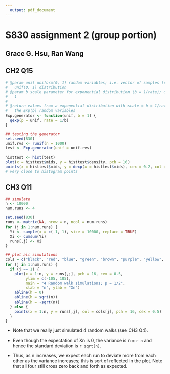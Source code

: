 ```yaml
---
  output: pdf_document
---
```

# S830 assignment 2 (group portion)
## Grace G. Hsu, Ran Wang

## CH2 Q15

```r
# @param unif uniform(0, 1) random variables; i.e. vector of samples from the
#   unif(0, 1) distribution
# @param b scale parameter for exponential distribution (b = 1/rate); default is
#   1
#   
# @return values from a exponential distribution with scale = b = 1/rate; i.e.
#   the Exp(b) random variables
Exp.generator <- function(unif, b = 1) {
  qexp(p = unif, rate = 1/b)
}

## testing the generator
set.seed(830)
unif.rvs <- runif(n = 1000)
test <- Exp.generator(unif = unif.rvs)

histtest <- hist(test)
plot(x = histtest$mids, y = histtest$density, pch = 16)
points(x = histtest$mids, y = dexp(x = histtest$mids), cex = 0.2, col = "green")  
# very close to histogram points
```

## CH3 Q11

```r
## simulate 
n <- 10000
num.runs <- 4

set.seed(830)
runs <- matrix(NA, nrow = n, ncol = num.runs)
for (j in 1:num.runs) {
  Yi <- sample(x = c(-1, 1), size = 10000, replace = TRUE)
  Xi <- cumsum(Yi)
  runs[,j] <- Xi
}

## plot all simulations
cols = c("black", "red", "blue", "green", "brown", "purple", "yellow", "pink")
for (j in 1:num.runs) {
  if (j == 1) {
    plot(x = 1:n, y = runs[,j], pch = 16, cex = 0.5,
         ylim = c(-105, 105),
         main = "4 Random walk simulations; p = 1/2",
         xlab = "n", ylab = "Xn")
    abline(h = 0)
    abline(h = sqrt(n))
    abline(h = -sqrt(n))
  } else {
    points(x = 1:n, y = runs[,j], col = cols[j], pch = 16, cex = 0.5)
  }
}
```

* Note that we really just simulated 4 random walks (see CH3 Q4).

* Even though the expectation of Xn is 0, the variance is n = `r n` and hence
the standard deviation is `r sqrt(n)`.

* Thus, as n increases, we expect each run to deviate more from each other as
the variance increases; this is sort of reflected in the plot. Note that all
four still cross zero back and forth as expected.

